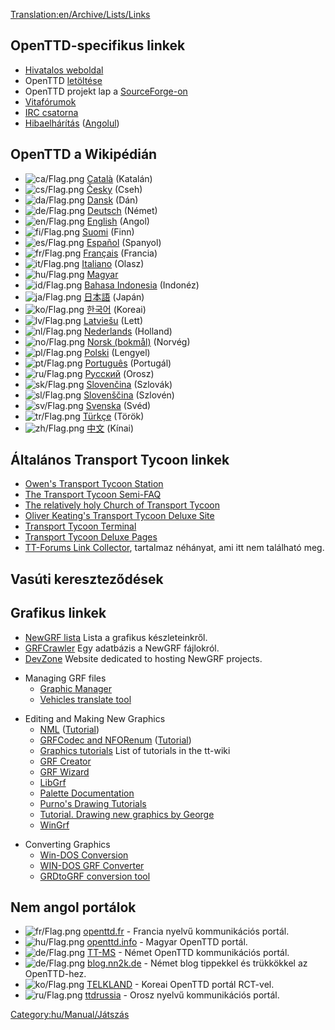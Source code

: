 [[Translation:en/Archive/Lists/Links]]
{{hu/Manual/Tartalomjegyzék}}

==OpenTTD-specifikus linkek==
*[http://www.openttd.org Hivatalos weboldal]
*OpenTTD [[en/Archive/Manual/Download|letöltése]]
*OpenTTD projekt lap a [http://sourceforge.net/projects/openttd SourceForge-on]
*[http://www.tt-forums.net/viewforum.php?f=55 Vitafórumok]
*[irc://irc.oftc.net/openttd IRC csatorna]
*[[hu/Hibaelhárítás|Hibaelhárítás]] ([[en/Archive/Manual/Troubleshooting|Angolul]])

==OpenTTD a Wikipédián==
*[[File:ca/Flag.png]] [http://ca.wikipedia.org/wiki/OpenTTD Català] (Katalán)
*[[File:cs/Flag.png]] [http://cs.wikipedia.org/wiki/OpenTTD Česky] (Cseh)
*[[File:da/Flag.png]] [http://da.wikipedia.org/wiki/OpenTTD Dansk] (Dán)
*[[File:de/Flag.png]] [http://de.wikipedia.org/wiki/OpenTTD Deutsch] (Német)
*[[File:en/Flag.png]] [http://en.wikipedia.org/wiki/OpenTTD English] (Angol)
*[[File:fi/Flag.png]] [http://fi.wikipedia.org/wiki/OpenTTD Suomi] (Finn)
*[[File:es/Flag.png]] [http://es.wikipedia.org/wiki/OpenTTD Español] (Spanyol)
*[[File:fr/Flag.png]] [http://fr.wikipedia.org/wiki/OpenTTD Français] (Francia)
*[[File:it/Flag.png]] [http://it.wikipedia.org/wiki/Transport_Tycoon#OpenTTD Italiano] (Olasz)
*[[File:hu/Flag.png]] [http://hu.wikipedia.org/wiki/OpenTTD Magyar]
*[[File:id/Flag.png]] [http://id.wikipedia.org/wiki/OpenTTD Bahasa Indonesia] (Indonéz)
*[[File:ja/Flag.png]] [http://ja.wikipedia.org/wiki/OpenTTD 日本語] (Japán)
*[[File:ko/Flag.png]] [http://ko.wikipedia.org/wiki/OpenTTD 한국어] (Koreai)
*[[File:lv/Flag.png]] [http://lv.wikipedia.org/wiki/OpenTTD Latviešu] (Lett)
*[[File:nl/Flag.png]] [http://nl.wikipedia.org/wiki/OpenTTD Nederlands] (Holland)
*[[File:no/Flag.png]] [http://no.wikipedia.org/wiki/OpenTTD Norsk (bokmål)] (Norvég)
*[[File:pl/Flag.png]] [http://pl.wikipedia.org/wiki/OpenTTD Polski] (Lengyel)
*[[File:pt/Flag.png]] [http://pt.wikipedia.org/wiki/OpenTTD Português] (Portugál)
*[[File:ru/Flag.png]] [http://ru.wikipedia.org/wiki/OpenTTD Русский] (Orosz)
*[[File:sk/Flag.png]] [http://sk.wikipedia.org/wiki/OpenTTD Slovenčina] (Szlovák)
*[[File:sl/Flag.png]] [http://sl.wikipedia.org/wiki/OpenTTD Slovenščina] (Szlovén)
*[[File:sv/Flag.png]] [http://sv.wikipedia.org/wiki/OpenTTD Svenska] (Svéd)
*[[File:tr/Flag.png]] [http://tr.wikipedia.org/wiki/OpenTTD Türkçe] (Török)
*[[File:zh/Flag.png]] [http://zh.wikipedia.org/wiki/OpenTTD 中文] (Kínai)

==Általános Transport Tycoon linkek==
*[http://www.transporttycoon.net/ Owen's Transport Tycoon Station]
*[http://i-want-a-website.com/about-tt/ The Transport Tycoon Semi-FAQ]
*[http://www.nylon.net/ttd/index.html The relatively holy Church of Transport Tycoon]
*[http://o-keating.com/ttd/ Oliver Keating's Transport Tycoon Deluxe Site]
*[http://www.tt-terminal.co.uk Transport Tycoon Terminal]
*[http://www.tycoongames.net/ttdpages.html Transport Tycoon Deluxe Pages]
*[http://linkage.tt-forums.net/ TT-Forums Link Collector], tartalmaz néhányat, ami itt nem található meg.

== Vasúti kereszteződések ==
{{Page:en/Community/Junctionary/Links}}

==Grafikus linkek==
* [[en/Community/NewGRF/Main Page|NewGRF lista]] Lista a grafikus készleteinkről.
* [http://grfcrawler.tt-forums.net/ GRFCrawler] Egy adatbázis a NewGRF fájlokról.
* [http://dev.openttdcoop.org/ DevZone] Website dedicated to hosting NewGRF projects.

*Managing GRF files
**[http://ttdpatch.de.vu Graphic Manager]
**[http://www.antp.be/ttd/ Vehicles translate tool]

*Editing and Making New Graphics
**[http://dev.openttdcoop.org/projects/nml NML] ([http://www.tt-wiki.net/wiki/NMLTutorial Tutorial])
**[http://dev.openttdcoop.org/projects/grfcodec/ GRFCodec and NFORenum] ([http://www.tt-wiki.net/wiki/NFOTutorial Tutorial])
**[http://www.tt-wiki.net/wiki/GraphicsTutorial Graphics tutorials] List of tutorials in the tt-wiki
**[http://www.tt-forums.net/viewtopic.php?t=6326 GRF Creator]
**[http://www.divxland.org/ttd/grfwizard.htm GRF Wizard]
**[http://www.tt-forums.net/viewtopic.php?t=4968 LibGrf]
**[http://newgrf-specs.tt-wiki.net/wiki/PalettesAndCoordinates#Palettes Palette Documentation]
**[http://users.tt-forums.net/purno/PDT/ Purno's Drawing Tutorials]
**[http://www.tt-wiki.net/wiki/DrawingSprites Tutorial. Drawing new graphics by George]
**[http://ade.se/projects/wingrf/wingrf.zip WinGrf]

*Converting Graphics
**[http://www.tt-forums.net/viewtopic.php?t=4447 Win-DOS Conversion]
**[http://www.tt-forums.net/viewtopic.php?p=236890#236890 WIN-DOS GRF Converter]
**[http://www.tt-forums.net/viewtopic.php?t=5226 GRDtoGRF conversion tool]

==Nem angol portálok==
*[[File:fr/Flag.png]] [http://www.openttd.fr openttd.fr] - Francia nyelvű kommunikációs portál.
*[[File:hu/Flag.png]] [http://www.openttd.info/news.php openttd.info] - Magyar OpenTTD portál.
*[[File:de/Flag.png]] [http://www.tt-ms.de TT-MS] - Német OpenTTD kommunikációs portál.
*[[File:de/Flag.png]] [http://blog.nn2k.de/spieletipps/openttd/ blog.nn2k.de] - Német blog tippekkel és trükkökkel az OpenTTD-hez.
*[[File:ko/Flag.png]] [http://www.korct.com TELKLAND] - Koreai OpenTTD portál RCT-vel.
*[[File:ru/Flag.png]] [http://forums.ttdrussia.net ttdrussia] - Orosz nyelvű kommunikációs portál.

[[Category:hu/Manual/Játszás]]